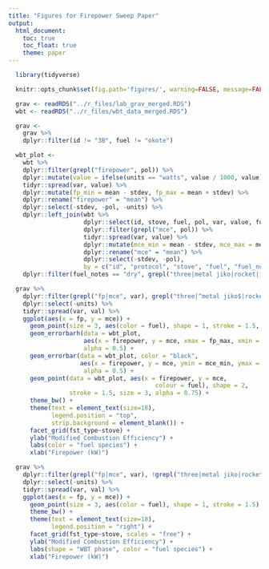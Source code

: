 ```yaml
---
title: "Figures for Firepower Sweep Paper"
output:
  html_document:
    toc: true
    toc_float: true
    theme: paper
---
```


```r
  library(tidyverse)
```

```r
  knitr::opts_chunk$set(fig.path='figures/', warning=FALSE, message=FALSE, cache=FALSE, echo=FALSE)
```

```r
  grav <- readRDS("../r_files/lab_grav_merged.RDS")
  wbt <- readRDS("../r_files/wbt_data_merged.RDS")
```

```r
  grav <-
    grav %>%
    dplyr::filter(id != "3B", fuel != "okote")
```

```r
  wbt_plot <-
    wbt %>%
    dplyr::filter(grepl("firepower", pol)) %>%
    dplyr::mutate(value = ifelse(units == "watts", value / 1000, value)) %>%
    tidyr::spread(var, value) %>%
    dplyr::mutate(fp_min = mean - stdev, fp_max = mean + stdev) %>%
    dplyr::rename("firepower" = "mean") %>%
    dplyr::select(-stdev, -pol, -units) %>%
    dplyr::left_join(wbt %>%
                     dplyr::select(id, stove, fuel, pol, var, value, fuel_notes, protocol, protocol_notes) %>%
                     dplyr::filter(grepl("mce", pol)) %>%
                     tidyr::spread(var, value) %>%
                     dplyr::mutate(mce_min = mean - stdev, mce_max = mean + stdev) %>%
                     dplyr::rename("mce" = "mean") %>%
                     dplyr::select(-stdev, -pol),
                     by = c("id", "protocol", "stove", "fuel", "fuel_notes", "protocol_notes")) %>%
    dplyr::filter(fuel_notes == "dry", grepl("three|metal jiko|rocket|forced|chimney|ceramic jiko", stove))
```

```r
  grav %>%
    dplyr::filter(grepl("fp|mce", var), grepl("three|^metal jiko$|rocket|forced|chimney|ceramic jiko", stove)) %>%
    dplyr::select(-units) %>%
    tidyr::spread(var, val) %>%
    ggplot(aes(x = fp, y = mce)) +
      geom_point(size = 3, aes(color = fuel), shape = 1, stroke = 1.5, alpha = 0.5) +
      geom_errorbarh(data = wbt_plot,
                     aes(x = firepower, y = mce, xmax = fp_max, xmin = fp_min), height = 0.02,
                     alpha = 0.5) +
      geom_errorbar(data = wbt_plot, color = "black",
                    aes(x = firepower, y = mce, ymin = mce_min, ymax = mce_max), width = 0.25,
                     alpha = 0.5) +
      geom_point(data = wbt_plot, aes(x = firepower, y = mce,
                                         colour = fuel), shape = 2,
                 stroke = 1.5, size = 3, alpha = 0.75) +
      theme_bw() + 
      theme(text = element_text(size=18),
            legend.position = "top",
            strip.background = element_blank()) +
      facet_grid(fst_type~stove) +
      ylab("Modified Combustion Efficiency") +
      labs(color = "fuel species") +
      xlab("Firepower (kW)")
```

```r
  grav %>%
    dplyr::filter(grepl("fp|mce", var), !grepl("three|metal jiko|rocket|forced|chimney|ceramic jiko", stove)) %>%
    dplyr::select(-units) %>%
    tidyr::spread(var, val) %>%
    ggplot(aes(x = fp, y = mce)) +
      geom_point(size = 3, aes(color = fuel), shape = 1, stroke = 1.5) +
      theme_bw() + 
      theme(text = element_text(size=18),
            legend.position = "right") +
      facet_grid(fst_type~stove, scales = "free") +
      ylab("Modified Combustion Efficiency") +
      labs(shape = "WBT phase", color = "fuel species") +
      xlab("Firepower (kW)")
```